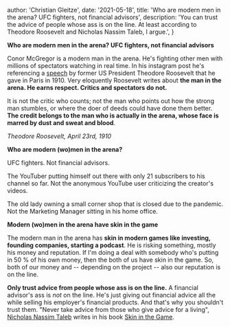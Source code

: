 
  author: 'Christian Gleitze',
  date: '2021-05-18',
  title:
    'Who are modern men in the arena? UFC fighters, not financial advisors',
  description:
    'You can trust the advice of people whose ass is on the line. At least according to Theodore Roosevelt and Nicholas Nassim Taleb, I argue.',
}


**Who are modern men in the arena? UFC fighters, not financial advisors**

Conor McGregor is a modern man in the arena. He's fighting other men with millions of spectators watching in real time. In his instagram post he's referencing a [speech](https://www.theodorerooseveltcenter.org/Learn-About-TR/TR-Encyclopedia/Culture-and-Society/Man-in-the-Arena.aspx) by former US President Theodore Roosevelt that he gave in Paris in 1910. Very eloquently Roosevelt writes about **the man in the arena. He earns respect. Critics and spectators do not.**

It is not the critic who counts; not the man who points out how the strong man stumbles, or where the doer of deeds could have done them better. **The credit belongs to the man who is actually in the arena, whose face is marred by dust and sweat and blood**.

_Theodore Roosevelt, April 23rd, 1910_

**Who are modern (wo)men in the arena?**

UFC fighters. Not financial advisors.

The YouTuber putting himself out there with only 21 subscribers to his channel so far. Not the anonymous YouTube user criticizing the creator's videos.

The old lady owning a small corner shop that is closed due to the pandemic. Not the Marketing Manager sitting in his home office.

**Modern (wo)men in the arena have skin in the game**

The modern man in the arena has **skin in modern games like investing, founding companies, starting a podcast**. He is risking something, mostly his money and reputation. If I'm doing a deal with somebody who's putting in 50 % of his own money, then the both of us have skin in the game. So, both of our money and -- depending on the project -- also our reputation is on the line.

**Only trust advice from people whose ass is on the line.** A financial advisor's ass is _not_ on the line. He's just giving out financial advice all the while selling his employer's financial products. And that's why you shouldn't trust them. "Never take advice from those who give advice for a living", [Nicholas Nassim Taleb](https://en.wikipedia.org/wiki/Nassim_Nicholas_Taleb) writes in his book [Skin in the Game](<https://en.wikipedia.org/wiki/Skin_in_the_Game_(book)>).
